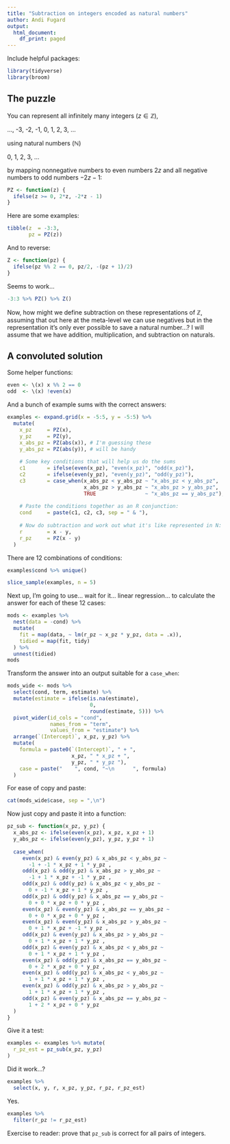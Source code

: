```yaml
---
title: "Subtraction on integers encoded as natural numbers"
author: Andi Fugard
output:
  html_document:
    df_print: paged
---
```



Include helpful packages:

```r
library(tidyverse)
library(broom)
```


## The puzzle

You can represent all infinitely many integers ($z \in \mathbb{Z}$),

..., -3, -2, -1, 0, 1, 2, 3, ...

using natural numbers ($\mathbb{N}$)

0, 1, 2, 3, ...

by mapping nonnegative numbers to even numbers $2z$ and all negative numbers to odd numbers $-2z - 1$:

```r
PZ <- function(z) {
  ifelse(z >= 0, 2*z, -2*z - 1)
}
```

Here are some examples:

```r
tibble(z  = -3:3,
       pz = PZ(z))
```

And to reverse:

```r
Z <- function(pz) {
  ifelse(pz %% 2 == 0, pz/2, -(pz + 1)/2)
}
```

Seems to work...

```r
-3:3 %>% PZ() %>% Z()
```

Now, how might we define subtraction on these representations of $\mathbb{Z}$, assuming that out here at the meta-level we can use negatives but in the representation it's only ever possible to save a natural number...? I will assume that we have addition, multiplication, and subtraction on naturals.



## A convoluted solution

Some helper functions:

```r
even <- \(x) x %% 2 == 0
odd  <- \(x) !even(x)
```


And a bunch of example sums with the correct answers:

```r
examples <- expand.grid(x = -5:5, y = -5:5) %>%
  mutate(
    x_pz     = PZ(x),
    y_pz     = PZ(y),
    x_abs_pz = PZ(abs(x)), # I'm guessing these
    y_abs_pz = PZ(abs(y)), # will be handy
    
    # Some key conditions that will help us do the sums
    c1       = ifelse(even(x_pz), "even(x_pz)", "odd(x_pz)"),
    c2       = ifelse(even(y_pz), "even(y_pz)", "odd(y_pz)"),
    c3       = case_when(x_abs_pz < y_abs_pz ~ "x_abs_pz < y_abs_pz",
                         x_abs_pz > y_abs_pz ~ "x_abs_pz > y_abs_pz",
                         TRUE                ~ "x_abs_pz == y_abs_pz"),
    
    # Paste the conditions together as an R conjunction:
    cond     = paste(c1, c2, c3, sep = " & "),
    
    # Now do subtraction and work out what it's like represented in N:
    r        = x - y,
    r_pz     = PZ(x - y)
  )
```


There are 12 combinations of conditions:

```r
examples$cond %>% unique()
```



```r
slice_sample(examples, n = 5)
```


Next up, I'm going to use... wait for it... linear regression... to calculate the answer for each of these 12 cases:

```r
mods <- examples %>%
  nest(data = -cond) %>% 
  mutate(
    fit = map(data, ~ lm(r_pz ~ x_pz * y_pz, data = .x)),
    tidied = map(fit, tidy)
  ) %>% 
  unnest(tidied)
mods
```

Transform the answer into an output suitable for a `case_when`:

```r
mods_wide <- mods %>%
  select(cond, term, estimate) %>%
  mutate(estimate = ifelse(is.na(estimate),
                           0,
                           round(estimate, 5))) %>%
  pivot_wider(id_cols = "cond",
              names_from = "term",
              values_from = "estimate") %>%
  arrange(`(Intercept)`, x_pz, y_pz) %>%
  mutate(
    formula = paste0(`(Intercept)`, " + ",
                     x_pz, " * x_pz + ",
                     y_pz, " * y_pz "),
    case = paste("    ", cond, "~\n      ", formula)
  )
```

For ease of copy and paste:

```r
cat(mods_wide$case, sep = ",\n")
```


Now just copy and paste it into a function:

```r
pz_sub <- function(x_pz, y_pz) {
  x_abs_pz <- ifelse(even(x_pz), x_pz, x_pz + 1)
  y_abs_pz <- ifelse(even(y_pz), y_pz, y_pz + 1)
  
  case_when(
     even(x_pz) & even(y_pz) & x_abs_pz < y_abs_pz ~
       -1 + -1 * x_pz + 1 * y_pz ,
     odd(x_pz) & odd(y_pz) & x_abs_pz > y_abs_pz ~
       -1 + 1 * x_pz + -1 * y_pz ,
     odd(x_pz) & odd(y_pz) & x_abs_pz < y_abs_pz ~
       0 + -1 * x_pz + 1 * y_pz ,
     odd(x_pz) & odd(y_pz) & x_abs_pz == y_abs_pz ~
       0 + 0 * x_pz + 0 * y_pz ,
     even(x_pz) & even(y_pz) & x_abs_pz == y_abs_pz ~
       0 + 0 * x_pz + 0 * y_pz ,
     even(x_pz) & even(y_pz) & x_abs_pz > y_abs_pz ~
       0 + 1 * x_pz + -1 * y_pz ,
     odd(x_pz) & even(y_pz) & x_abs_pz > y_abs_pz ~
       0 + 1 * x_pz + 1 * y_pz ,
     odd(x_pz) & even(y_pz) & x_abs_pz < y_abs_pz ~
       0 + 1 * x_pz + 1 * y_pz ,
     even(x_pz) & odd(y_pz) & x_abs_pz == y_abs_pz ~
       0 + 2 * x_pz + 0 * y_pz ,
     even(x_pz) & odd(y_pz) & x_abs_pz < y_abs_pz ~
       1 + 1 * x_pz + 1 * y_pz ,
     even(x_pz) & odd(y_pz) & x_abs_pz > y_abs_pz ~
       1 + 1 * x_pz + 1 * y_pz ,
     odd(x_pz) & even(y_pz) & x_abs_pz == y_abs_pz ~
       1 + 2 * x_pz + 0 * y_pz
  )
}
```


Give it a test:

```r
examples <- examples %>% mutate(
  r_pz_est = pz_sub(x_pz, y_pz)
)
```


Did it work...?

```r
examples %>%
  select(x, y, r, x_pz, y_pz, r_pz, r_pz_est)
```


Yes.

```r
examples %>%
  filter(r_pz != r_pz_est)
```

Exercise to reader: prove that `pz_sub` is correct for all pairs of integers.

